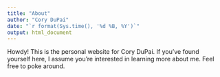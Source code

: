 ```yaml
---
title: "About"
author: "Cory DuPai"
date: "`r format(Sys.time(), '%d %B, %Y')`"
output: html_document
---
```


Howdy! This is the personal website for Cory DuPai. If you've found yourself here, I assume you're interested in learning more about me. Feel free to poke around.